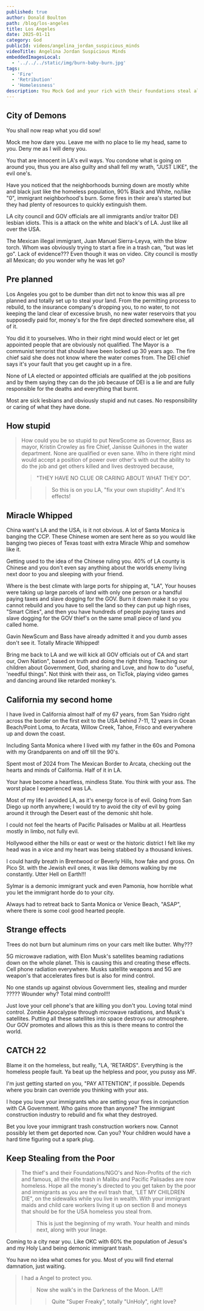 ```yaml
---
published: true
author: Donald Boulton
path: /blog/los-angeles
title: Los Angeles
date: 2025-01-11
category: God
publicId: videos/angelina_jordan_suspicious_minds
videoTitle: Angelina Jordan Suspicious Minds
embeddedImagesLocal:
  - '../../../static/img/burn-baby-burn.jpg'
tags:
  - 'Fire'
  - 'Retribution'
  - 'Homelessness'
description: You Mock God and your rich with their foundations steal all the poor and HOMELESS Money. Retribution.
---
```



<GatsbyImage
  alt="Los Angeles"
  imgclass="block object-cover object-center w-full h-full rounded-lg"
  image={getImage(props.localImages[0])}
/>

## City of Demons

You shall now reap what you did sow!

Mock me how dare you. Leave me with no place to lie my head, same to you. Deny me as I will deny you.

You that are innocent in LA's evil ways. You condone what is going on around you, thus you are also guilty and shall fell my wrath, "JUST LIKE", the evil one's.

Have you noticed that the neighborhoods burning down are mostly white and black just like the homeless population, 90% Black and White, no/like "0", immigrant neighborhood's burn. Some fires in their area's started but they had plenty of resources to quickly extinguish them. 

LA city council and GOV officials are all immigrants and/or traitor DEI lesbian idiots. This is a attack on the white and black's of LA. Just like all over the USA.

The Mexican illegal immigrant, Juan Manuel Sierra-Leyva, with the blow torch. Whom was obviously trying to start a fire in a trash can, "but was let go". Lack of evidence??? Even though it was on video. City council is mostly all Mexican; do you wonder why he was let go?

## Pre planned

Los Angeles you got to be dumber than dirt not to know this was all pre planned and totally set up to steal your land. From the permitting process to rebuild, to the insurance company's dropping you, to no water, to not keeping the land clear of excessive brush, no new water reservoirs that you supposedly paid for, money's for the fire dept directed somewhere else, all of it. 

You did it to yourselves. Who in their right mind would elect or let get appointed people that are obviously not qualified. The Mayor is a communist terrorist that should have been locked up 30 years ago. The fire chief said she does not know where the water comes from. The DEI chief says it's your fault that you get caught up in a fire.

None of LA elected or appointed officials are qualified at the job positions and by them saying they can do the job because of DEI is a lie and are fully responsible for the deaths and everything that burnt.

Most are sick lesbians and obviously stupid and nut cases. No responsibility or caring of what they have done.

## How stupid

> How could you be so stupid to put NewScome as Governor, Bass as mayor, Kristin Crowley as fire Chief, Janisse Quiñones in the water department. None are qualified or even sane. Who in there right mind would accept a position of power over other's with out the ability to do the job and get others killed and lives destroyed because, 
>
> > "THEY HAVE NO CLUE OR CARING ABOUT WHAT THEY DO".
>
> > > So this is on you LA, "fix your own stupidity". And It's effects!

## Miracle Whipped

China want's LA and the USA, is it not obvious. A lot of Santa Monica is banging the CCP. These Chinese women are sent here as so you would like banging two pieces of Texas toast with extra Miracle Whip and somehow like it.

Getting used to the idea of the Chinese ruling you. 40% of LA county is Chinese and you don't even say anything about the worlds enemy living next door to you and sleeping with your friend.

Where is the best climate with large ports for shipping at, "LA", Your houses were taking up large parcels of land with only one person or a handful paying taxes and slave dogging for the GOV. Burn it down make it so you cannot rebuild and you have to sell the land so they can put up high rises, "Smart Cities", and then you have hundreds of people paying taxes and slave dogging for the GOV thief's on the same small piece of land you called home.

Gavin NewScum and Bass have already admitted it and you dumb asses don't see it. Totally Miracle Whipped!

<YouTube youTubeId="-FEgF4oS5Z0" autoPlay="true" />

Bring me back to LA and we will kick all GOV officials out of CA and start our, Own Nation", based on truth and doing the right thing. Teaching our children about Government, God, sharing and Love, and how to do "useful, 'needful things". Not think with their ass, on TicTok, playing video games and dancing around like retarded monkey's.

## California my second home

I have lived in California almost half of my 67 years, from San Ysidro right across the border on the first exit to the USA behind 7-11, 12 years in Ocean Beach/Point Loma, to Arcata, Willow Creek, Tahoe, Frisco and everywhere up and down the coast. 

Including Santa Monica where I lived with my father in the 60s and Pomona with my Grandparents on and off till the 90's.

Spent most of 2024 from The Mexican Border to Arcata, checking out the hearts and minds of California. Half of it in LA.

Your have become a heartless, mindless State. You think with your ass. The worst place I experienced was LA. 

Most of my life I avoided LA, as it's energy force is of evil. Going from San Diego up north anywhere; I would try to avoid the city of evil by going around it through the Desert east of the demonic shit hole.

I could not feel the hearts of Pacific Palisades or Malibu at all. Heartless mostly in limbo, not fully evil.

Hollywood either the hills or east or west or the historic district I felt like my head was in a vice and my heart was being stabbed by a thousand knives.

I could hardly breath in Brentwood or Beverly Hills, how fake and gross. On Pico St. with the Jewish evil ones, it was like demons walking by me constantly. Utter Hell on Earth!!!

Sylmar is a demonic immigrant yuck and even Pamonia, how horrible what you let the immigrant horde do to your city.

Always had to retreat back to Santa Monica or Venice Beach, "ASAP", where there is some cool good hearted people. 

## Strange effects

Trees do not burn but aluminum rims on your cars melt like butter. Why???

5G microwave radiation, with Elon Musk's satellites beaming radiations down on the whole planet. This is causing this and creating these effects. Cell phone radiation everywhere. Musks satellite weapons and 5G are weapon's that accelerates fires but is also for mind control. 

No one stands up against obvious Government lies, stealing and murder ????? Wounder why? Total mind control!!!

Just love your cell phone's that are killing you don't you. Loving total mind control. Zombie Apocalypse through microwave radiations, and Musk's satellites. Putting all these satellites into space destroys our atmosphere. Our GOV promotes and allows this as this is there means to control the world.

## CATCH 22

Blame it on the homeless, but really, "LA, 'RETARDS". Everything is the homeless people fault. Ya beat up the helpless and poor, you pussy ass MF.

I'm just getting started on you, "PAY ATTENTION", if possible. Depends where you brain can override you thinking with your ass.

I hope you love your immigrants who are setting your fires in conjunction with CA Government. Who gains more than anyone? The immigrant construction industry to rebuild and fix what they destroyed. 

Bet you love your immigrant trash construction workers now. Cannot possibly let them get deported now. Can you? Your children would have a hard time figuring out a spark plug.

## Keep Stealing from the Poor

> The thief's and their Foundations/NGO's and Non-Profits of the rich and famous, all the elite trash in Malibu and Pacific Palisades are now homeless. Hope all the money's directed to you get taken by the poor and immigrants as you are the evil trash that, 'LET MY CHILDREN DIE", on the sidewalks while you live in wealth. With your immigrant maids and child care workers living it up on section 8 and moneys that should be for the USA homeless you steal from.
>
> > This is just the beginning of my wrath. Your health and minds next, along with your linage.

Coming to a city near you. Like OKC with 60% the population of Jesus's and my Holy Land being demonic immigrant trash.

You have no idea what comes for you. Most of you will find eternal damnation, just waiting.

> I had a Angel to protect you. 
>
> > Now she walk's in the Darkness of the Moon. LA!!!
> 
> > > Quite "Super Freaky", totally "UnHoly", right love?

